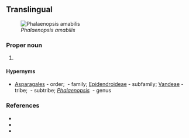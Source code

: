 ==Translingual==
[[File:Phalaenopsis amabilis Orchi 03.jpg|thumb|''Phalaenopsis amabilis'']]

===Proper noun===
{{taxoninfl|head=[[Phalaenopsis]] {{epinew|amabilis||la}}|i=1|g=f}}

# {{taxon|species|family|Orchidaceae|the {{vern|moon orchid}}}}

====Hypernyms====
* {{sense|species}} [[Asparagales]]&nbsp;- order; {{ll|mul|Orchidaceae}}&nbsp;- family; [[Epidendroideae]]&nbsp;- subfamily; [[Vandeae]]&nbsp;- tribe; {{taxlink|Aeridinae|subtribe}}&nbsp;- subtribe; ''[[Phalaenopsis]]'' &nbsp;- genus

===References===
* {{pedia|i=1}}
* {{specieslite|i=1}}
* {{comcatlite|i=1}}